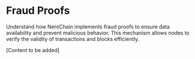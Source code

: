 # Fraud Proofs

Understand how NeroChain implements fraud proofs to ensure data availability and prevent malicious behavior. This mechanism allows nodes to verify the validity of transactions and blocks efficiently.

[Content to be added] 